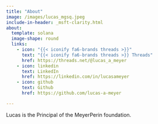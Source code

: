 ```yaml
---
title: "About"
image: /images/lucas_mgsq.jpeg
include-in-header: _msft-clarity.html
about:
  template: solana
  image-shape: round
  links:
    - icon: "{{< iconify fa6-brands threads >}}"
      text: "{{< iconify fa6-brands threads >}} Threads"
      href: https://threads.net/@lucas_a_meyer
    - icon: linkedin
      text: LinkedIn
      href: https://linkedin.com/in/lucasameyer
    - icon: github
      text: Github
      href: https://github.com/lucas-a-meyer

---
```


Lucas is the Principal of the MeyerPerin foundation.



